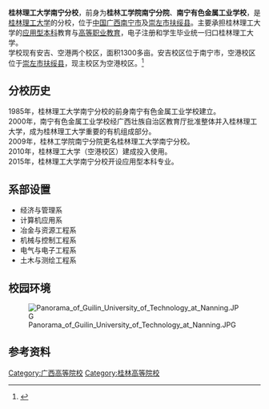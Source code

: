 {{primarysources|time=2022-03-07T14:55:29+00:00}}
{{高校
| image = File:Logo_of_Guilin_University_of_Technology_at_Nanning.jpg
| name = 桂林理工大学南宁分校
| EnglishName=Guilin University of Technology at Nanning
| motto = 厚德笃学 惟实励新
| rector = [[解庆林|解庆林]]<br/>罗盛锋(校长助理、分校校长)
| type = 公立
| location = {{CHN}}[[广西壮族自治区|广西壮族自治区]][[南宁市|南宁市]]<br/>
'''空港校区：'''[[扶绥县|扶绥县]][[空港大道|空港大道]]东9号{{coord|22.6093|107.9300|display=title,inline}}
'''安吉校区：'''[[南宁市|南宁市]][[安吉大道|安吉大道]]15号{{coord|22.8601|108.2930|display=inline}}
| affiliations=[[桂林理工大学|桂林理工大学]]
| address =
| students =
| campus = 郊区
| area = 1300亩
| website = 
}}
{{Portal|大學|Education - Grad Hat.svg}}

'''桂林理工大学南宁分校'''，前身为'''桂林工学院南宁分院'''、'''南宁有色金属工业学校'''，是[[桂林理工大学|桂林理工大学]]的分校，位于[[中华人民共和国|中国]][[广西壮族自治区|广西]][[南宁市|南宁市]]及[[崇左市|崇左市]][[扶绥县|扶绥县]]。主要承担桂林理工大学的[[本科教育|应用型本科]]教育与[[高等职业学校|高等职业教育]]，电子注册和学生毕业统一归口桂林理工大学。<br />学校现有安吉、空港两个校区，面积1300多亩。安吉校区位于南宁市，空港校区位于[[崇左市|崇左市]][[扶绥县|扶绥县]]，现主校区为空港校区。<ref>{{cite web|url=https://www.glutnn.cn/|title=桂林理工大学南宁分校官网|accessdate=2022-03-16|archive-date=2021-12-03|archive-url=https://web.archive.org/web/20211203060258/http://www.glutnn.cn/|dead-url=no}}</ref>

==分校历史==
1985年，桂林理工大学南宁分校的前身南宁有色金属工业学校建立。<br />
2000年，南宁有色金属工业学校经广西壮族自治区教育厅批准整体并入桂林理工大学，成为桂林理工大学重要的有机组成部分。<br />
2009年，桂林工学院南宁分院更名桂林理工大学南宁分校。<br />
2010年，桂林理工大学（空港校区）建成投入使用。<br />
2015年，桂林理工大学南宁分校开设应用型本科专业。

==系部设置==
*经济与管理系
*计算机应用系
*冶金与资源工程系
*机械与控制工程系
*电气与电子工程系
*土木与测绘工程系

==校园环境==
[[File:Panorama_of_Guilin_University_of_Technology_at_Nanning.JPG|center]]

==参考资料==
{{reflist}}

{{广西高等院校}}
{{大学小作品}}
[[Category:广西高等院校|Category:广西高等院校]]
[[Category:桂林高等院校|Category:桂林高等院校]]